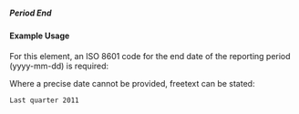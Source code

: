 ===== Period End ===== 
{{for revision 1.03}}
==== Example Usage ====

For this element, an ISO 8601 code for the end date of the reporting period (yyyy-mm-dd) is required:

<code xml>
<period-end iso-date="2011-12-31"/>
</code>

Where a precise date cannot be provided, freetext can be stated:

<code xml>
<period-end>Last quarter 2011</period-end>
</code>
